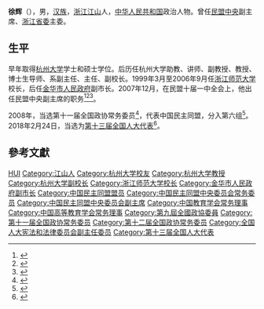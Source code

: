 {{Otheruses|other=名为徐辉的其他人物|徐辉}}

'''徐辉'''（{{bd|1958年|6月|}}），男，[[汉族|汉族]]，[[浙江省|浙江]][[江山市|江山]]人，[[中华人民共和国|中华人民共和国]]政治人物。曾任[[民盟中央|民盟中央]]副主席、[[民盟浙江省委|浙江省委]]主委。

== 生平 ==
早年取得[[杭州大学|杭州大学]]学士和硕士学位。后历任杭州大学助教、讲师、副教授、教授、博士生导师、系副主任、主任、副校长。1999年3月至2006年9月任[[浙江师范大学|浙江师范大学]]校长，后任[[金华市人民政府|金华市人民政府]]副市长。2007年12月，在民盟十届一中全会上，他出任民盟中央副主席的职务<ref>{{Cite book|title=中华人民共和国年鉴 2008|last=中华人民共和国年鉴编辑部|publisher=中华人民共和国年鉴社|year=2008.12|pages=208}}</ref><ref>{{Cite book|title=中国人物年鉴 2007 总第19卷|last=中国人物年鉴社编辑|publisher=[[中国人物年鉴社|中国人物年鉴社]]|year=2007.12|pages=97}}</ref><ref>{{Cite book|title=中华人民共和国事典 1949-2009|last=[[李学昌|李学昌]]主编|publisher=世界图书上海出版公司|year=2009.09|isbn=978-7-5062-9488-1|pages=975}}</ref>。

2008年，当选第十一届全国政协常务委员<ref>{{cite news|title=第十一届全国政协委员名单|url=http://www.indaa.com.cn/zt/2009qglh/zxzs/200903/t20090303_127573.html|accessdate=2013-04-09|newspaper=新华社北京1月25日电 中国人民政治协商会议第十一届全国委员会委员名单(共2237人，2008年1月25日政协第十届全国委员会常务委员会第二十次会议通过)|date=2008年1月25日|deadurl=yes|archiveurl=https://web.archive.org/web/20130928014403/http://www.indaa.com.cn/zt/2009qglh/zxzs/200903/t20090303_127573.html|archivedate=2013年9月28日|df=}}</ref>，代表中国民主同盟，分入第六组<ref>{{cite news|title=全国政协信息-徐辉|url=http://www.cppcc.gov.cn/CMS/wylibary/showJcwyxtInfoWylibary.action?tabJcwyxt.guid=11W0002020&wytype=wjwy|accessdate=2013-04-11|newspaper=全国政协委员会|archive-date=2019-06-09|archive-url=https://web.archive.org/web/20190609172746/http://www.cppcc.gov.cn/CMS/wylibary/showJcwyxtInfoWylibary.action?tabJcwyxt.guid=11W0002020&wytype=wjwy|dead-url=no}}</ref>。2018年2月24日，当选为[[第十三届全国人大代表|第十三届全国人大代表]]<ref>{{Cite web|title=（受权发布）中华人民共和国第十三届全国人民代表大会代表名单-中新网|url=http://www.chinanews.com/gn/2018/02-25/8453959.shtml|accessdate=2021-02-13|work=中新网|archive-date=2018-02-27|archive-url=https://web.archive.org/web/20180227031724/http://www.chinanews.com/gn/2018/02-25/8453959.shtml|dead-url=no}}</ref>。

== 參考文獻 ==
{{reflist}}

{{Navboxes 
| title  = 徐辉在[[中国民主同盟|中国民主同盟]]的职务
| list1  =
{{中国民主同盟第九届中央委员会}}
{{中国民主同盟第十届中央委员会}}
{{中国民主同盟第十一届中央委员会}}
{{中国民主同盟第十二届中央委员会}}
}}
{{Navboxes 
| title  = 徐辉在[[中国教育学会|中国教育学会]]的职务
| list1  =
{{中国教育学会第五届理事会}}
{{中国教育学会第六届理事会}}
}}
{{Navboxes
| title  = 徐辉在[[中国高等教育学会|中国高等教育学会]]的职务
| list1  =
{{中国高等教育学会第五届理事会}}
}}

{{Authority control}}

{{DEFAULTSORT:XU徐}}
[[Category:徐姓|HUI]]
[[Category:江山人|Category:江山人]]
[[Category:杭州大学校友|Category:杭州大学校友]]
[[Category:杭州大学教授|Category:杭州大学教授]]
[[Category:杭州大学副校长|Category:杭州大学副校长]]
[[Category:浙江师范大学校长|Category:浙江师范大学校长]]
[[Category:金华市人民政府副市长|Category:金华市人民政府副市长]]
[[Category:中国民主同盟盟员|Category:中国民主同盟盟员]]
[[Category:中国民主同盟中央委员会常务委员|Category:中国民主同盟中央委员会常务委员]]
[[Category:中国民主同盟中央委员会副主席|Category:中国民主同盟中央委员会副主席]]
[[Category:中国教育学会常务理事|Category:中国教育学会常务理事]]
[[Category:中国高等教育学会常务理事|Category:中国高等教育学会常务理事]]
[[Category:第九屆全國政協委員|Category:第九屆全國政協委員]]
[[Category:第十一届全国政协常务委员|Category:第十一届全国政协常务委员]]
[[Category:第十二届全国政协常务委员|Category:第十二届全国政协常务委员]]
[[Category:全国人大宪法和法律委员会副主任委员|Category:全国人大宪法和法律委员会副主任委员]]
[[Category:第十三届全国人大代表|Category:第十三届全国人大代表]]